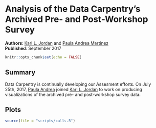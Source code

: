 # Analysis of the Data Carpentry's Archived Pre- and Post-Workshop Survey
__Authors__: [Kari L. Jordan](https://github.com/kariljordan) and [Paula Andrea Martinez](https://twitter.com/orchid00)  
__Published__: September 2017 

```r
knitr::opts_chunk$set(echo = FALSE)
```

## Summary

Data Carpentry is continually developing our Assesment efforts. On July 25th, 2017, [Paula Andrea](https://twitter.com/orchid00) joined [Kari L. Jordan](https://twitter.com/drkariljordan) to work on producing visualizations of the archived pre- and post-workshop survey data. 

## Plots
```r
source(file = "scripts/calls.R")
```
